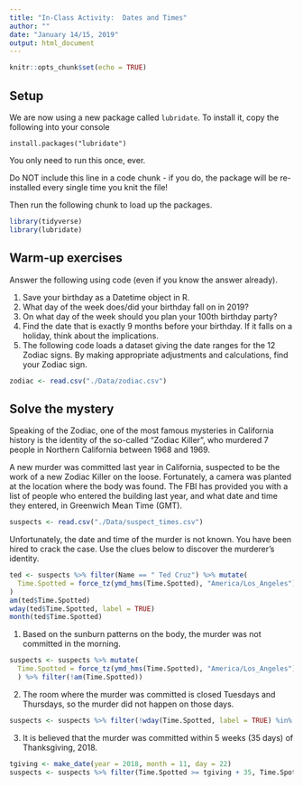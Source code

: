 ```yaml
---
title: "In-Class Activity:  Dates and Times"
author: ""
date: "January 14/15, 2019"
output: html_document
---
```


```r
knitr::opts_chunk$set(echo = TRUE)
```
## Setup

We are now using a new package called `lubridate`.  To install it, copy the following into your console

```
install.packages("lubridate")
```

You only need to run this once, ever.

Do NOT include this line in a code chunk - if you do, the package will be re-installed every single time you knit the file!

Then run the following chunk to load up the packages.

```r

library(tidyverse)
library(lubridate)
```


## Warm-up exercises

Answer the following using code (even if you know the answer already).

1. Save your birthday as a Datetime object in R.  
2. What day of the week does/did your birthday fall on in 2019?
3. On what day of the week should you plan your 100th birthday party?
4. Find the date that is exactly 9 months before your birthday.  If it falls on a holiday, think about the implications.
5. The following code loads a dataset giving the date ranges for the 12 Zodiac signs.  By making appropriate adjustments and calculations, find your Zodiac sign.

```r
zodiac <- read.csv("./Data/zodiac.csv")
```


## Solve the mystery

Speaking of the Zodiac, one of the most famous mysteries in California history is the identity of the so-called "Zodiac Killer", who murdered 7 people in Northern California between 1968 and 1969.

A new murder was committed last year in California, suspected to be the work of a new Zodiac Killer on the loose.  Fortunately, a camera was planted at the location where the body was found.  The FBI has provided you with a list of people who entered the building last year, and what date and time they entered, in Greenwich Mean Time (GMT).


```r
suspects <- read.csv("./Data/suspect_times.csv")
```

Unfortunately, the date and time of the murder is not known.  You have been hired to crack the case.  Use the clues below to discover the murderer's identity.

```r
ted <- suspects %>% filter(Name == " Ted Cruz") %>% mutate(
  Time.Spotted = force_tz(ymd_hms(Time.Spotted), "America/Los_Angeles")
)
am(ted$Time.Spotted)
wday(ted$Time.Spotted, label = TRUE)
month(ted$Time.Spotted)
```


1. Based on the sunburn patterns on the body, the murder was not committed in the morning.

```r
suspects <- suspects %>% mutate(
  Time.Spotted = force_tz(ymd_hms(Time.Spotted), "America/Los_Angeles")
  ) %>% filter(!am(Time.Spotted)) 

```


2. The room where the murder was committed is closed Tuesdays and Thursdays, so the murder did not happen on those days.

```r
suspects <- suspects %>% filter(!wday(Time.Spotted, label = TRUE) %in% c("Tuesday", "Thursday")) 
```


3. It is believed that the murder was committed within 5 weeks (35 days) of Thanksgiving, 2018. 

```r
tgiving <- make_date(year = 2018, month = 11, day = 22)
suspects <- suspects %>% filter(Time.Spotted >= tgiving + 35, Time.Spotted <= tgiving + 35) 
```










